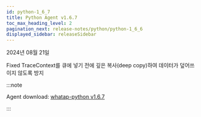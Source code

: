```yaml
---
id: python-1_6_7
title: Python Agent v1.6.7
toc_max_heading_level: 2
pagination_next: release-notes/python/python-1_6_6
displayed_sidebar: releaseSidebar
---
```


2024년 08월 21일

<Status>Fixed</Status> TraceContext를 큐에 넣기 전에 깊은 복사(deep copy)하여 데이터가 덮어쓰이지 않도록 방지

:::note

Agent download: [whatap-python v1.6.7](https://pypi.org/project/whatap-python/1.6.7/)

:::